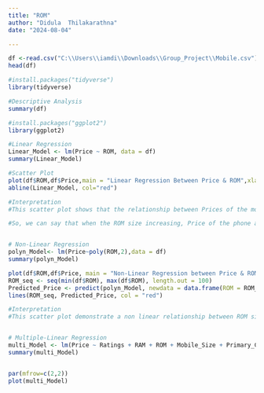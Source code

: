 ---
title: "ROM"
author: "Didula  Thilakarathna"
date: "2024-08-04"

---

```{r}
df <-read.csv("C:\\Users\\iamdi\\Downloads\\Group_Project\\Mobile.csv")
head(df)

#install.packages("tidyverse")
library(tidyverse)

#Descriptive Analysis
summary(df)

#install.packages("ggplot2")
library(ggplot2)

#Linear Regression
Linear_Model <- lm(Price ~ ROM, data = df)
summary(Linear_Model)

#Scatter Plot
plot(df$ROM,df$Price,main = "Linear Regression Between Price & ROM",xlab = "ROM",ylab = "Price",col="blue")
abline(Linear_Model, col="red")

#Interpretation
#This scatter plot shows that the relationship between Prices of the mobile phone(y-axis) and ROM of the mobile phone(x-axis). Each point represent an individual mobile phone's ROM & it's corresponding price. Additionally, the red line represent the linear regression line fitted to the data & we can see it shows a positive linear relationship between Prices & ROM.

#So, we can say that when the ROM size increasing, Price of the phone also increasing.


# Non-Linear Regression
polyn_Model<- lm(Price~poly(ROM,2),data = df)
summary(polyn_Model)

plot(df$ROM,df$Price, main = "Non-Linear Regression between Price & ROM", xlab = "ROM", ylab = "Price",pch= 19, col="blue")
ROM_seq <- seq(min(df$ROM), max(df$ROM), length.out = 100)
Predicted_Price <- predict(polyn_Model, newdata = data.frame(ROM = ROM_seq))
lines(ROM_seq, Predicted_Price, col = "red")

#Interpretation
#This scatter plot demonstrate a non linear relationship between ROM size & Price. Larger storage capacities have an added value, therefore at first, the price increases along with the ROM size. Nevertheless, the price reaches a plataeu and stabalized after a certain amount, suggesting that additional ROM size increases have little effort on the price. 


# Multiple-Linear Regression
multi_Model <- lm(Price ~ Ratings + RAM + ROM + Mobile_Size + Primary_Cam + Selfi_Cam + Battery_Power, data = df)
summary(multi_Model)


par(mfrow=c(2,2))
plot(multi_Model)


```

